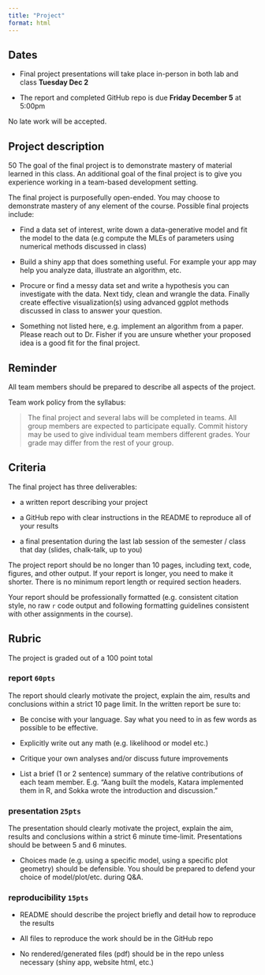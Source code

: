 ```yaml
---
title: "Project"
format: html
---
```


## Dates

-   Final project presentations will take place in-person in both lab and class **Tuesday Dec 2**

-   The report and completed GitHub repo is due **Friday December 5** at 5:00pm

:::callout-important
No late work will be accepted.
:::

## Project description
50
The goal of the final project is to demonstrate mastery of material learned in this class. An additional goal of the final project is to give you experience working in a team-based development setting.

The final project is purposefully open-ended. You may choose to demonstrate mastery of any element of the course. Possible final projects include:

-   Find a data set of interest, write down a data-generative model and fit the model to the data (e.g compute the MLEs of parameters using numerical methods discussed in class)

-   Build a shiny app that does something useful. For example your app may help you analyze data, illustrate an algorithm, etc.

-   Procure or find a messy data set and write a hypothesis you can investigate with the data. Next tidy, clean and wrangle the data. Finally create effective visualization(s) using advanced ggplot methods discussed in class to answer your question.

-   Something not listed here, e.g. implement an algorithm from a paper. Please reach out to Dr. Fisher if you are unsure whether your proposed idea is a good fit for the final project.

::: callout-important
## Reminder

All team members should be prepared to describe all aspects of the project.

Team work policy from the syllabus:

> The final project and several labs will be completed in teams. All group members are expected to participate equally. Commit history may be used to give individual team members different grades. Your grade may differ from the rest of your group.
:::

## Criteria

The final project has three deliverables:

-   a written report describing your project

-   a GitHub repo with clear instructions in the README to reproduce all of your results

-   a final presentation during the last lab session of the semester / class that day (slides, chalk-talk, up to you)

The project report should be no longer than 10 pages, including text, code, figures, and other output. If your report is longer, you need to make it shorter. There is no minimum report length or required section headers.

Your report should be professionally formatted (e.g. consistent citation style, no raw `r` code output and following formatting guidelines consistent with other assignments in the course).

## Rubric

The project is graded out of a 100 point total

### report `60pts`

The report should clearly motivate the project, explain the aim, results and conclusions within a strict 10 page limit. In the written report be sure to:

- Be concise with your language. Say what you need to in as few words as possible to be effective.

- Explicitly write out any math (e.g. likelihood or model etc.)

- Critique your own analyses and/or discuss future improvements

- List a brief (1 or 2 sentence) summary of the relative contributions of each team member. E.g. "Aang built the models, Katara implemented them in R, and Sokka wrote the introduction and discussion."

### presentation `25pts`

The presentation should clearly motivate the project, explain the aim, results and conclusions within a strict 6 minute time-limit. Presentations should be between 5 and 6 minutes.

- Choices made (e.g. using a specific model, using a specific plot geometry) should be defensible. You should be prepared to defend your choice of model/plot/etc. during Q&A.


### reproducibility `15pts`

- README should describe the project briefly and detail how to reproduce the results

- All files to reproduce the work should be in the GitHub repo

- No rendered/generated files (pdf) should be in the repo unless necessary (shiny app, website html, etc.)
